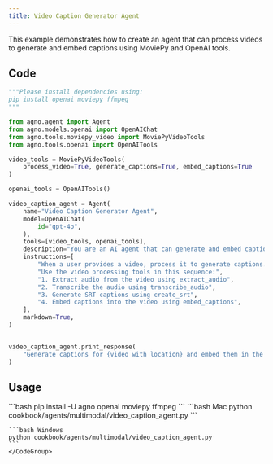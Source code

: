 ```yaml
---
title: Video Caption Generator Agent
---
```


This example demonstrates how to create an agent that can process videos to generate and embed captions using MoviePy and OpenAI tools.

## Code

```python cookbook/agents/multimodal/video_caption_agent.py
"""Please install dependencies using:
pip install openai moviepy ffmpeg
"""

from agno.agent import Agent
from agno.models.openai import OpenAIChat
from agno.tools.moviepy_video import MoviePyVideoTools
from agno.tools.openai import OpenAITools

video_tools = MoviePyVideoTools(
    process_video=True, generate_captions=True, embed_captions=True
)

openai_tools = OpenAITools()

video_caption_agent = Agent(
    name="Video Caption Generator Agent",
    model=OpenAIChat(
        id="gpt-4o",
    ),
    tools=[video_tools, openai_tools],
    description="You are an AI agent that can generate and embed captions for videos.",
    instructions=[
        "When a user provides a video, process it to generate captions.",
        "Use the video processing tools in this sequence:",
        "1. Extract audio from the video using extract_audio",
        "2. Transcribe the audio using transcribe_audio",
        "3. Generate SRT captions using create_srt",
        "4. Embed captions into the video using embed_captions",
    ],
    markdown=True,
)


video_caption_agent.print_response(
    "Generate captions for {video with location} and embed them in the video"
)
```

## Usage

<Steps>
  <Snippet file="create-venv-step.mdx" />

  <Step title="Install libraries">
    ```bash
    pip install -U agno openai moviepy ffmpeg
    ```
  </Step>

  <Step title="Run Agent">
    <CodeGroup>
    ```bash Mac
    python cookbook/agents/multimodal/video_caption_agent.py
    ```
    
    ```bash Windows
    python cookbook/agents/multimodal/video_caption_agent.py
    ```
    </CodeGroup>
  </Step>
</Steps>
